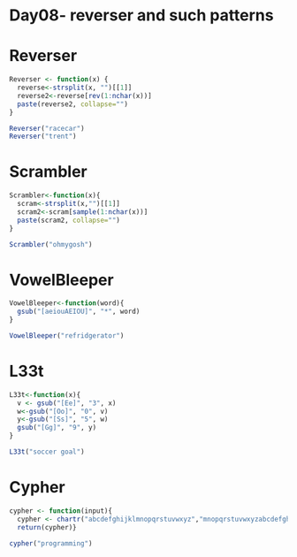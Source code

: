 Day08- reverser and such patterns
========================================================

# Reverser
```r
Reverser <- function(x) {
  reverse<-strsplit(x, "")[[1]]
  reverse2<-reverse[rev(1:nchar(x))]
  paste(reverse2, collapse="")
}

```

```r
Reverser("racecar")
Reverser("trent")
```

# Scrambler
```r
Scrambler<-function(x){
  scram<-strsplit(x,"")[[1]]
  scram2<-scram[sample(1:nchar(x))]
  paste(scram2, collapse="")
}
```

```r
Scrambler("ohmygosh")
```

#  VowelBleeper
```r
VowelBleeper<-function(word){
  gsub("[aeiouAEIOU]", "*", word)
}
```

```r
VowelBleeper("refridgerator")
```

# L33t
```r
L33t<-function(x){
  v <- gsub("[Ee]", "3", x)
  w<-gsub("[Oo]", "0", v)
  y<-gsub("[Ss]", "5", w)
  gsub("[Gg]", "9", y)
}
```

```r
L33t("soccer goal")
```

# Cypher
```r
cypher <- function(input){
  cypher <- chartr("abcdefghijklmnopqrstuvwxyz","mnopqrstuvwxyzabcdefghijkl",input)
  return(cypher)}
```

```r
cypher("programming")
```